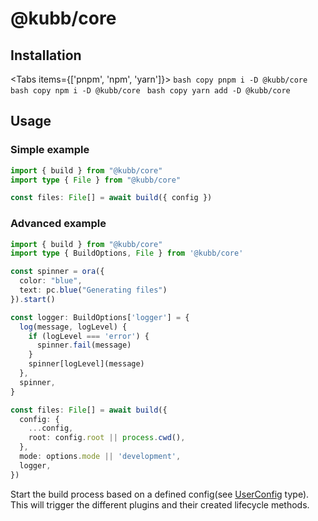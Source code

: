 
# @kubb/core

## Installation

<Tabs items={['pnpm', 'npm', 'yarn']}>
  <Tab>
    ```bash copy
    pnpm i -D @kubb/core
    ```
  </Tab>
    <Tab>
    ```bash copy
    npm i -D @kubb/core
    ```
  </Tab>
    <Tab>
    ```bash copy
    yarn add -D @kubb/core
    ```
  </Tab>
</Tabs>


## Usage

### Simple example

```typescript
import { build } from "@kubb/core"
import type { File } from "@kubb/core"

const files: File[] = await build({ config })
```

### Advanced example

```typescript
import { build } from "@kubb/core"
import type { BuildOptions, File } from '@kubb/core'

const spinner = ora({
  color: "blue",
  text: pc.blue("Generating files")
}).start()

const logger: BuildOptions['logger'] = {
  log(message, logLevel) {
    if (logLevel === 'error') {
      spinner.fail(message)
    }
    spinner[logLevel](message)
  },
  spinner,
}

const files: File[] = await build({
  config: {
    ...config,
    root: config.root || process.cwd(),
  },
  mode: options.mode || 'development',
  logger,
})
```

Start the build process based on a defined config(see [UserConfig](https://github.com/stijnvanhulle/kubb/blob/main/packages/core/src/config.ts) type). 
This will trigger the different plugins and their created lifecycle methods.
